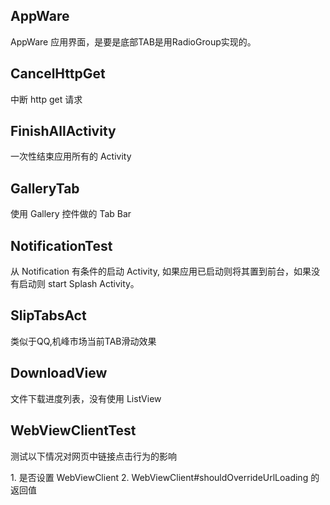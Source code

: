 == AppWare ==

AppWare 应用界面，是要是底部TAB是用RadioGroup实现的。

== CancelHttpGet ==

中断 http get 请求

== FinishAllActivity ==

一次性结束应用所有的 Activity

== GalleryTab ==

使用 Gallery 控件做的 Tab Bar



== NotificationTest ==

从 Notification 有条件的启动 Activity, 如果应用已启动则将其置到前台，如果没有启动则 start
Splash Activity。

== SlipTabsAct ==

类似于QQ,机峰市场当前TAB滑动效果

== DownloadView ==

文件下载进度列表，没有使用 ListView

== WebViewClientTest ==

测试以下情况对网页中链接点击行为的影响

1. 是否设置 WebViewClient 
2. WebViewClient#shouldOverrideUrlLoading 的返回值

